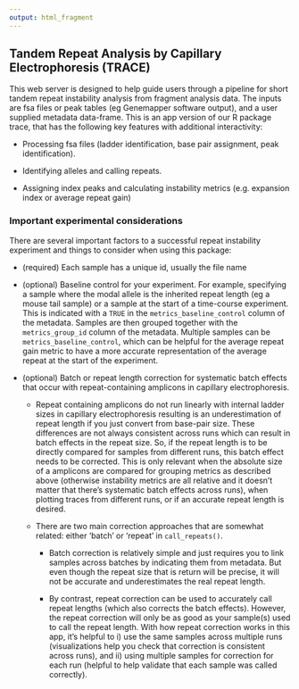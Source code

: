 ```yaml
---
output: html_fragment
---
```


## Tandem Repeat Analysis by Capillary Electrophoresis (TRACE)

This web server is designed to help guide users through a pipeline for short tandem repeat instability analysis from fragment analysis data. The inputs are fsa files or peak tables (eg Genemapper software output), and a user supplied metadata data-frame. This is an app version of our R package trace, that has the following key features with additional interactivity:

-  Processing fsa files (ladder identification, base pair assignment, peak identification).

-  Identifying alleles and calling repeats.

-  Assigning index peaks and calculating instability metrics (e.g. expansion index or average repeat gain)
    
### Important experimental considerations

There are several important factors to a successful repeat instability experiment and things to consider when using this package:

-  (required) Each sample has a unique id, usually the file name

-   (optional) Baseline control for your experiment. For example, specifying a sample where the modal allele is the inherited repeat length (eg a mouse tail sample) or a sample at the start of a time-course experiment. This is indicated with a `TRUE` in the `metrics_baseline_control` column of the metadata. Samples are then grouped together with the `metrics_group_id` column of the metadata. Multiple samples can be `metrics_baseline_control`, which can be helpful for the average repeat gain metric to have a more accurate representation of the average repeat at the start of the experiment.

-   (optional) Batch or repeat length correction for systematic batch effects that occur with repeat-containing amplicons in capillary electrophoresis.

    -   Repeat containing amplicons do not run linearly with internal ladder sizes in capillary electrophoresis resulting is an underestimation of repeat length if you just convert from base-pair size. These differences are not always consistent across runs which can result in batch effects in the repeat size. So, if the repeat length is to be directly compared for samples from different runs, this batch effect needs to be corrected. This is only relevant when the absolute size of a amplicons are compared for grouping metrics as described above (otherwise instability metrics are all relative and it doesn't matter that there's systematic batch effects across runs), when plotting traces from different runs, or if an accurate repeat length is desired.

    -   There are two main correction approaches that are somewhat related: either 'batch' or 'repeat' in `call_repeats()`.

        -   Batch correction is relatively simple and just requires you to link samples across batches by indicating them from metadata. But even though the repeat size that is return will be precise, it will not be accurate and underestimates the real repeat length.

        -   By contrast, repeat correction can be used to accurately call repeat lengths (which also corrects the batch effects). However, the repeat correction will only be as good as your sample(s) used to call the repeat length. With how repeat correction works in this app, it's helpful to i) use the same samples across multiple runs (visualizations help you check that correction is consistent across runs), and ii) using multiple samples for correction for each run (helpful to help validate that each sample was called correctly).
